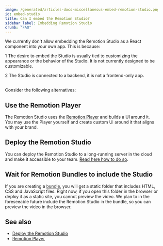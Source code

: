 ```yaml
---
image: /generated/articles-docs-miscellaneous-embed-remotion-studio.png
id: embed-studio
title: Can I embed the Remotion Studio?
sidebar_label: Embedding Remotion Studio
crumb: "FAQ"
---
```


We currently don't allow embedding the Remotion Studio as a React component into your own app. This is because:

<Step>1</Step> The desire to embed the Studio is usually tied to customizing the appearance or the behavior of the Studio. It is not currently designed to be customizable. <br/>

<Step>2</Step> The Studio is connected to a backend, it is not a frontend-only app. <br/><br/>

Consider the following alternatives:

## Use the Remotion Player

The Remotion Studio uses the [Remotion Player](/player) and builds a UI around it. You may use the Player yourself and create custom UI around it that aligns with your brand.

## Deploy the Remotion Studio

You can deploy the Remotion Studio to a long-running server in the cloud and make it accessible to your team. [Read here how to do so](/docs/studio/deploy-server).

## Wait for Remotion Bundles to include the Studio

If you are creating a [bundle](/docs/bundle), you will get a static folder that includes HTML, CSS and JavaScript files. Right now, if you open this folder in the browser or deploy it as a static site, you cannot preview the video. We plan to in the foreseeable future include the Remotion Studio in the bundle, so you can preview the video in the browser.

## See also

- [Deploy the Remotion Studio](/docs/studio/deploy-server)
- [Remotion Player](/docs/player)
